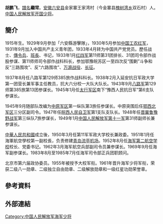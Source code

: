 {{unreferenced|time=2016-12-12T04:00:58+00:00}}
{{Otheruses|胡鵬飛}}
'''胡鹏飞'''{{BD|1915年|11月11日|2009年|5月6日}}，[[譜名|譜名]]'''繼常'''。[[安徽|安徽]][[六安县|六安县]]金家寨王家湾村（今金寨县[[槐树湾乡|槐树湾乡]]双石村）人。[[中国人民解放军开国少将|中国人民解放军开国少将]]。
==簡介==
1915年生。1929年9月參加「六安縣游擊隊」，1930年5月参加[[中国工农红军|中国工农红军]]，1931年9月加入中国共产主义青年团，1933年4月转为中国共产党党员。歷任战士、[[傳令兵|傳令兵]]、[[班長|班長]]、书记，1933年1月[[红四军|红四军]]第11师第31团排长、31团司令部作战股参谋、第11师师司令部作战科科长，参加鄂豫皖苏区一至四次反“围剿”斗争和反“三路围攻”、反“六路围攻”、[[万源战役|万源战役]]、[[长征|长征]]。

1937年8月任八路军第129师385旅作战科科长。1938年2月入延安抗日军政大学第一团营长兼军事主任教员，抗大六分校一大队大队长。1943年9月[[八路军|八路军]]第129师第385旅第13团参谋长。1945年1月任[[太行军区|太行军区]]南下“豫西人民抗日军”第6支队参谋长。

1945年9月随部队改编为[[中原军区|中原军区]]第一纵队第3旅任参谋长。中原突围后任[[鄂西北军区|鄂西北军区]]三分区副司令。1947年任[[皖西人民自卫军|皖西人民自卫军]]第1支队支队长。1948年任[[晋冀鲁豫野战军|晋冀鲁豫野战军]]第三纵队7旅参谋长，1949年1月[[中国人民解放军第十一军|中国人民解放军第十一军]]第31师副师长兼参谋长。

[[中華人民共和國|中華人民共和國]]成立後，1950年3月任第11军军政大学校长兼政委。1951年1月任海軍航空學校第一副校長，负责修建[[青岛|青岛]][[流亭机场|流亭机场]]。1952年8月任[[海军第二航空学校|海军第二航空学校]]校长、党委书记。1962年3月海军航空兵部副司令员兼参谋长。1969年9月任海军副参谋长。1983年8月至1985年7月任海军司令部正兵团职顾问。 

北京市第六届政协委员。1955年被授予大校军衔。1961年晋升海军少将军衔，荣获二级八一勋章、二级独立自由勋章、二级解放勋章和一级红星功勋荣誉章。
== 參考資料 ==
{{Reflist}}

== 外部連結 ==

[[Category:中国人民解放军海军少将|Category:中国人民解放军海军少将]]